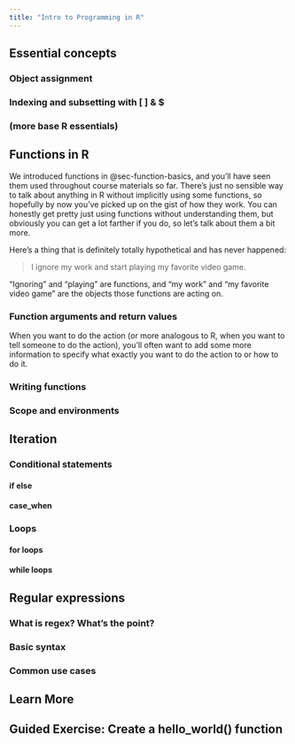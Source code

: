 ```yaml
---
title: "Intro to Programming in R"
---
```


## Essential concepts

### Object assignment



### Indexing and subsetting with [ ] & $

### (more base R essentials)

## Functions in R {#sec-programming-functions}

We introduced functions in @sec-function-basics, and you'll have seen them used throughout course materials so far.
There's just no sensible way to talk about anything in R without implicitly using some functions, so hopefully by now you've picked up on the gist of how they work.
You can honestly get pretty just using functions without understanding them, but obviously you can get a lot farther if you do, so let's talk about them a bit more.

Here's a thing that is definitely totally hypothetical and has never happened:

> I ignore my work and start playing my favorite video game.

"Ignoring" and "playing" are functions, and "my work" and "my favorite video game" are the objects those functions are acting on.

### Function arguments and return values

When you want to do the action (or more analogous to R, when you want to tell someone to do the action), you'll often want to add some more information to specify what exactly you want to do the action to or how to do it.

### Writing functions

### Scope and environments

## Iteration

### Conditional statements

#### if else 

#### case_when 

### Loops

#### for loops

#### while loops

## Regular expressions {#sec-regex}

### What is regex? What's the point?

### Basic syntax

### Common use cases

## Learn More

## Guided Exercise: Create a hello_world() function